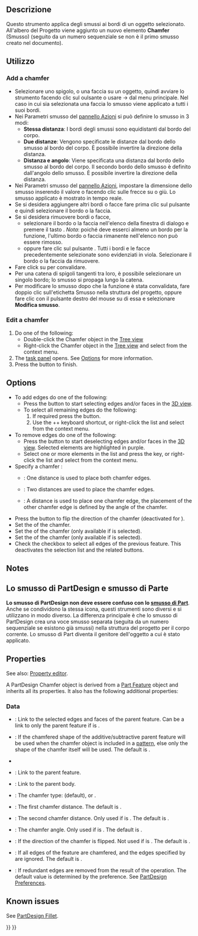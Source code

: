 <languages/>

<div class="mw-translate-fuzzy">
{{Docnav/it|[[PartDesign Fillet/it|Raccordo]]|[[PartDesign Draft/it|Sformo]]|[[PartDesign_Workbench/it|PartDesign]]|IconL=PartDesign Fillet.svg|IconC=Workbench_PartDesign.svg|IconR=PartDesign Draft.svg}}
</div>

<div class="mw-translate-fuzzy">
{{GuiCommand/it|Name=PartDesign Chamfer
|Name/it=Smusso
|Workbenches=[[PartDesign Workbench/it|PartDesign]]
|MenuLocation=PartDesign → Smusso
|SeeAlso=[[PartDesign_Fillet/it|PartDesign Raccordo]],[[Part Chamfer/it|Part Smusso]]}}
</div>

<span id="Description"></span>
== Descrizione ==

<div class="mw-translate-fuzzy">
Questo strumento applica degli smussi ai bordi di un oggetto selezionato. All'albero del Progetto viene aggiunto un nuovo elemento '''Chamfer''' (Smusso) (seguito da un numero sequenziale se non è il primo smusso creato nel documento).
</div>

<span id="Usage"></span>
==Utilizzo==

=== Add a chamfer ===

<div class="mw-translate-fuzzy">
* Selezionare uno spigolo, o una faccia su un oggetto, quindi avviare lo strumento facendo clic sul oulsante {{Button|[[File:PartDesign Chamfer.svg|16px|PartDesign Chamfer]] [[PartDesign Chamfer|Smusso]]}} o usare {{Button|PartDesign}} → {{Button|Smusso}} dal menu principale. Nel caso in cui sia selezionata una faccia lo smusso viene applicato a tutti i suoi bordi.
* Nei Parametri smusso del [[Task panel/it|pannello Azioni]] si può definire lo smusso in 3 modi:
** '''Stessa distanza''': I bordi degli smussi sono equidistanti dal bordo del corpo.
** '''Due distanze''': Vengono specificate le distanze dal bordo dello smusso al bordo del corpo. È possibile invertire la direzione della distanza. {{Version/it|0.19}}
** '''Distanza e angolo''': Viene specificata una distanza dal bordo dello smusso al bordo del corpo. Il secondo bordo dello smusso è definito dall'angolo dello smusso. È possibile invertire la direzione della distanza. {{Version/it|0.19}}
* Nei Parametri smusso del [[Task panel/it|pannello Azioni]], impostare la dimensione dello smusso inserendo il valore o facendo clic sulle frecce su o giù. Lo smusso applicato è mostrato in tempo reale.
* Se si desidera aggiungere altri bordi o facce fare prima clic sul pulsante {{Button|Aggiungi}} e quindi selezionare il bordo o la faccia.
* Se si desidera rimuovere bordi o facce,
** selezionare il bordo o la faccia nell'elenco della finestra di dialogo e premere il tasto {{KEY|Canc}}. ''Nota'': poiché deve esserci almeno un bordo per la funzione, l'ultimo bordo o faccia rimanente nell'elenco non può essere rimosso.
** oppure fare clic sul pulsante {{Button|Rimuovi}}. Tutti i bordi e le facce precedentemente selezionate sono evidenziati in viola. Selezionare il bordo o la faccia da rimuovere.
* Fare click su {{Button|OK}} per convalidare.
* Per una catena di spigoli tangenti tra loro, è possibile selezionare un singolo bordo; lo smusso si propaga lungo la catena. 
* Per modificare lo smusso dopo che la funzione è stata convalidata, fare doppio clic sull'etichetta Smusso nella struttura del progetto, oppure fare clic con il pulsante destro del mouse su di essa e selezionare '''Modifica smusso'''.
</div>

=== Edit a chamfer ===

# Do one of the following:
#* Double-click the Chamfer object in the [[Tree_view|Tree view]]
#* Right-click the Chamfer object in the [[Tree_view|Tree view]] and select {{MenuCommand|Edit Chamfer}} from the context menu.
# The {{MenuCommand|Chamfer parameters}} [[Task_panel|task panel]] opens. See [[#Options|Options]] for more information.
# Press the {{Button|OK}} button to finish.

== Options ==

* To add edges do one of the following:
** Press the {{Button|Add}} button to start selecting edges and/or faces in the [[3D_view|3D view]].
** To select all remaining edges do the following:
**# If required press the {{Button|Add}} button.
**# Use the {{KEY|Ctrl}}+{{KEY|Shift}}+{{KEY|A}} keyboard shortcut, or right-click the list and select {{MenuCommand|Add all edges}} from the context menu.
* To remove edges do one of the following:
** Press the {{Button|Remove}} button to start deselecting edges and/or faces in the [[3D_view|3D view]]. Selected elements are highlighted in purple.
** Select one or more elements in the list and press the {{KEY|Del}} key, or right-click the list and select {{MenuCommand|Remove}} from the context menu.
* Specify a chamfer {{MenuCommand|Type}}:
** {{MenuCommand|Equal distance}}: One distance is used to place both chamfer edges.
** {{MenuCommand|Two distances}}: Two distances are used to place the chamfer edges.
** {{MenuCommand|Distance and angle}}: A distance is used to place one chamfer edge, the placement of the other chamfer edge is defined by the angle of the chamfer.
* Press the {{Button|[[Image:PartDesign_Flip_Direction.svg|16px]] Flip direction}} button to flip the direction of the chamfer (deactivated for {{MenuCommand|Equal distance}}).
* Set the {{MenuCommand|Size}} of the chamfer.
* Set the {{MenuCommand|Size2}} of the chamfer (only available if {{MenuCommand|Two distances}} is selected).
* Set the {{MenuCommand|Angle}} of the chamfer (only available if {{MenuCommand|Distance and angle}} is selected).
* Check the {{MenuCommand|Use all edges}} checkbox to select all edges of the previous feature. This deactivates the selection list and the related buttons.

== Notes ==

<div class="mw-translate-fuzzy">
== Lo smusso di PartDesign e smusso di Parte ==
'''Lo smusso di PartDesign non deve essere confuso con lo [[Part_Chamfer/it|smusso di Part]]'''.
Anche se condividono la stessa icona, questi strumenti sono diversi e si utilizzano in modo diverso.
La differenza principale è che lo smusso di PartDesign crea una voce smusso separata (seguita da un numero sequenziale se esistono già smussi) nella struttura del progetto per il corpo corrente. Lo smusso di Part diventa il genitore dell'oggetto a cui è stato applicato.
</div>

==Properties==

See also: [[Property_editor|Property editor]].

A PartDesign Chamfer object is derived from a [[Part_Feature|Part Feature]] object and inherits all its properties. It also has the following additional properties:

===Data===

{{Properties_Title|Base}}

* {{PropertyData|Base|LinkSub}}: Link to the selected edges and faces of the parent feature. Can be a link to only the parent feature if {{PropertyData|Use All Edges}} is {{TRUE}}.
* {{PropertyData|Support Transform|Bool}}: If {{TRUE}} the chamfered shape of the additive/subtractive parent feature will be used when the chamfer object is included in a [[PartDesign_Workbench#Transformation_tools|pattern]], else only the shape of the chamfer itself will be used. The default is {{FALSE}}.
* {{PropertyData|Add Sub Shape|PartShape|hidden}}
* {{PropertyData|Base Feature|Link|hidden}}: Link to the parent feature.
* {{PropertyData|_ Body|LinkHidden|hidden}}: Link to the parent body.

{{Properties_Title|Chamfer}}

* {{PropertyData|Chamfer Type|Enumeration}}: The chamfer type: {{value|Equal distance}} (default), {{value|Two distances}} or {{value|Distance and Angle}}.
* {{PropertyData|Size|QuantityConstraint}}: The first chamfer distance. The default is {{value|1 mm}}.
* {{PropertyData|Size2|QuantityConstraint}}: The second chamfer distance. Only used if  {{PropertyData|Chamfer Type}} is {{Value|Two distances}}. The default is {{value|1 mm}}.
* {{PropertyData|Angle|Angle}}: The chamfer angle. Only used if  {{PropertyData|Chamfer Type}} is {{Value|Distance and Angle}}. The default is {{value|45 °}}.
* {{PropertyData|Flip Direction|Bool}}: If {{TRUE}} the direction of the chamfer is flipped. Not used if {{PropertyData|Chamfer Type}} is {{Value|Equal distance}}. The default is {{FALSE}}.
* {{PropertyData|Use All Edges|Bool}}: If {{TRUE}} all edges of the feature are chamfered, and the edges specified by {{PropertyData|Base}} are ignored. The default is {{FALSE}}.

{{Properties_Title|Part Design}}

* {{PropertyData|Refine|Bool}}: If {{TRUE}} redundant edges are removed from the result of the operation. The default value is determined by the {{MenuCommand|Automatically refine model after sketch-based operation}} preference. See [[PartDesign_Preferences#General|PartDesign Preferences]].

== Known issues ==

See [[PartDesign_Fillet#Known_issues|PartDesign Fillet]].


<div class="mw-translate-fuzzy">
{{Docnav/it|[[PartDesign Fillet/it|Raccordo]]|[[PartDesign Draft/it|Sformo]]|[[PartDesign_Workbench/it|PartDesign]]|IconL=PartDesign Fillet.svg|IconC=Workbench_PartDesign.svg|IconR=PartDesign Draft.svg}}
</div>

{{PartDesign Tools navi{{#translation:}}}}
{{Userdocnavi{{#translation:}}}}